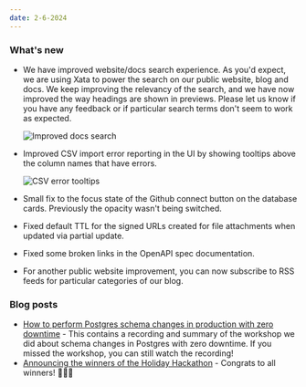 ```yaml
---
date: 2-6-2024
---
```


### What's new

- We have improved website/docs search experience. As you'd expect, we are using Xata to power the search on our public website, blog and docs. We keep improving the relevancy of the search, and we have now improved the way headings are shown in previews. Please let us know if you have any feedback or if particular search terms don't seem to work as expected.

  ![Improved docs search](images/search-headings.png)

- Improved CSV import error reporting in the UI by showing tooltips above the column names that have errors.

  ![CSV error tooltips](images/csv-error-tooltip.png)

- Small fix to the focus state of the Github connect button on the database cards. Previously the opacity wasn't being switched.
- Fixed default TTL for the signed URLs created for file attachments when updated via partial update.
- Fixed some broken links in the OpenAPI spec documentation.
- For another public website improvement, you can now subscribe to RSS feeds for particular categories of our blog.

### Blog posts

- [How to perform Postgres schema changes in production with zero downtime](https://xata.io/blog/zero-downtime-schema-migrations-postgresql) - This contains a recording and summary of the workshop we did about schema changes in Postgres with zero downtime. If you missed the workshop, you can still watch the recording!
- [Announcing the winners of the Holiday Hackathon](https://xata.io/blog/holiday-hackathon-challenge-winners) - Congrats to all winners! 🎉🎉🎉
